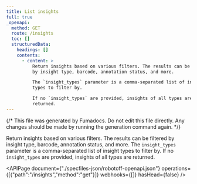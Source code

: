 ```yaml
---
title: List insights
full: true
_openapi:
  method: GET
  route: /insights
  toc: []
  structuredData:
    headings: []
    contents:
      - content: >
          Return insights based on various filters. The results can be filtered
          by insight type, barcode, annotation status, and more.

          The `insight_types` parameter is a comma-separated list of insight
          types to filter by.

          If no `insight_types` are provided, insights of all types are
          returned.
---
```


{/* This file was generated by Fumadocs. Do not edit this file directly. Any changes should be made by running the generation command again. */}

Return insights based on various filters. The results can be filtered by insight type, barcode, annotation status, and more.
The `insight_types` parameter is a comma-separated list of insight types to filter by.
If no `insight_types` are provided, insights of all types are returned.


<APIPage document={"./specfiles-json/robotoff-openapi.json"} operations={[{"path":"/insights","method":"get"}]} webhooks={[]} hasHead={false} />